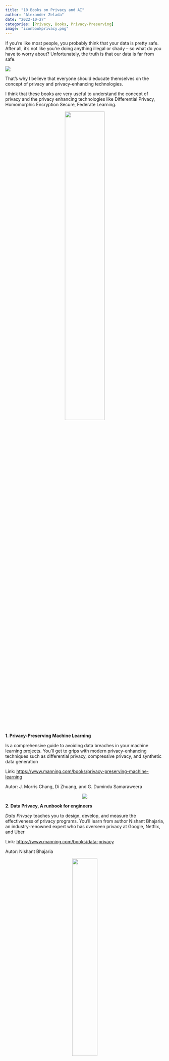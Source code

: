 ```yaml
---
title: "10 Books on Privacy and AI"
author: "Alexander Zelada"
date: "2022-10-27"
categories: [Privacy, Books, Privacy-Preserving]
image: "iconbookprivacy.png"
---
```

If you’re like most people, you probably think that your data is pretty safe.
After all, it’s not like you’re doing anything illegal or shady – so what do you have to worry about?
Unfortunately, the truth is that our data is far from safe.

![](privacybooks.jpg)



That’s why I believe that everyone should educate themselves on the concept of privacy and privacy-enhancing technologies.

I think that these books are very useful to understand the concept of privacy and the privacy enhancing technologies like Differential Privacy, Homomorphic Encryption Secure, Federate Learning.
<p align="center">
![](10.png){ width=50% }
</p>
**1. Privacy-Preserving Machine Learning**

Is a comprehensive guide to avoiding data breaches in your machine learning projects. You’ll get to grips with modern privacy-enhancing techniques such as differential privacy, compressive privacy, and synthetic data generation

Link: [https://www.manning.com/books/privacy-preserving-machine-learning](https://www.manning.com/books/privacy-preserving-machine-learning)

Autor: J. Morris Chang, Di Zhuang, and G. Dumindu Samaraweera
<p align="center">
![](7.png)
</p>
**2. Data Privacy, A runbook for engineers**

*Data Privacy* teaches you to design, develop, and measure the effectiveness of privacy programs. You’ll learn from author Nishant Bhajaria, an industry-renowned expert who has overseen privacy at Google, Netflix, and Uber

Link: [https://www.manning.com/books/data-privacy](https://www.manning.com/books/data-privacy)

Autor: Nishant Bhajaria
<p align="center">
![](2.png){ width=40% }
</p>
**3. Privacy is Power: Why and How You Should Take Back Control of Your Data**

Short, terrifying, practical: *Privacy is Power* highlights the implications of our laid-back attitude to data and sets out how we can take back control.

**Link**: [http://bitly.ws/vQQi](http://bitly.ws/vQQi)

**Autor:** [Carissa Véliz](https://www.amazon.com/-/es/Carissa-V%C3%A9liz/e/B08F5DW7CZ/ref=dp_byline_cont_ebooks_1)
<p align="center">
![](1.png)
</p>

**4. The Fight for Privacy: Protecting Dignity, Identity, and Love in the Digital Age** 

Yet there is a solution to our toxic relationship with technology and privacy: fighting for intimate privacy as a civil right.

Link: [https://www.amazon.com/Fight-Privacy-Protecting-Dignity-Identity/dp/0393882314](https://www.amazon.com/Fight-Privacy-Protecting-Dignity-Identity/dp/0393882314)

Autor: Danielle Keats Citron

<p align="center">
![](3.png)
</p>
**5. Why Privacy Matters**

Privacy matters because good privacy rules can promote the essential human values of identity, power, freedom, and trust. If we want to preserve our commitments to these precious yet fragile values, we will need privacy rules

Link: [http://bitly.ws/vQQ9](http://bitly.ws/vQQ9)

Autor: Neil Richards
<p align="center">
![](4.png){width=40%}
</p>
**6. What Do We Know and What Should We Do About Internet Privacy?**

The author then proposes what we should do about the problems surrounding internet privacy, such as significant changes in government policy, a reversal of the current ‘war’ on encryption, being brave enough to take on the internet giants, and challenging the idea that ‘real names’ would improve the discourse on social networks.

Link: [http://bitly.ws/vQPZ](http://bitly.ws/vQPZ)

Autor: Paul Bernal
<p align="center">
![](5.png)
</p>
**7. Privacy in Context: Technology, Policy, and the Integrity of Social Life**

This book claims that what people really care about when they complain and protest that privacy has been violated is not the act of sharing information itself―most people understand that this is crucial to social life ―but the inappropriate, improper sharing of information.

Link: [http://bitly.ws/vQPL](http://bitly.ws/vQPL)

Autor: Helen Nissenbaum
<p align="center">
![](6.png)
</p>
**8. Privacy: A Short History**

*Privacy: A Short History* provides a vital historical account of an increasingly stressed sphere of human interaction. At a time when the death of privacy is widely proclaimed, distinguished historian, David Vincent, describes the evolution of the concept and practice of privacy from the Middle Ages to the present controversy over digital communication and state surveillance provoked by the revelations of Edward Snowden.

Link: [http://bitly.ws/vQPC](http://bitly.ws/vQPC)

Autor: David Vincent
<p align="center">
![](8.png){ width=40% }
</p>
**9. Introduction to Privacy Enhancing Technologies**

This textbook provides a unique lens through which the myriad of existing Privacy Enhancing Technologies (PETs) can be easily comprehended and appreciated. It answers key privacy-centered questions with clear and detailed explanations.

Link: [https://link.springer.com/book/10.1007/978-3-030-81043-6](https://link.springer.com/book/10.1007/978-3-030-81043-6)

Autor: Carlisle Adams
<p align="center">
![](9.png){ width=40% }
</p>
**10. The Algorithmic Foundations of Differential Privacy**

After motivating and discussing the meaning of differential privacy, the preponderance of this monograph is devoted to fundamental techniques for achieving differential privacy, and application of these techniques in creative combinations, using the query-release problem as an ongoing example

Link: [http://bitly.ws/vQPb](http://bitly.ws/vQPb)

Autor: Cynthia Dwork and Aaron Roth